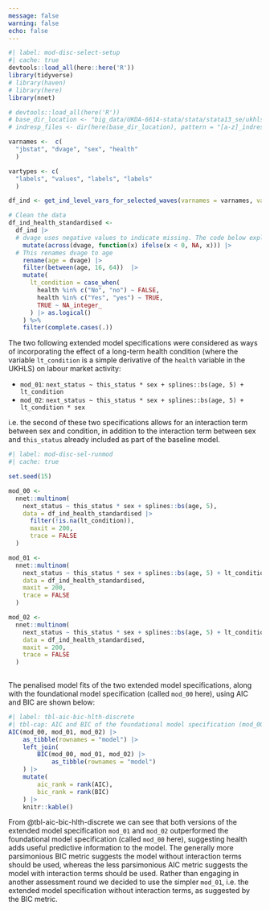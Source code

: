 ```yaml
---
message: false
warning: false
echo: false
---
```


```r
#| label: mod-disc-select-setup
#| cache: true
devtools::load_all(here::here('R'))
library(tidyverse)
# library(haven)
# library(here)
library(nnet)

# devtools::load_all(here('R'))
# base_dir_location <- "big_data/UKDA-6614-stata/stata/stata13_se/ukhls"
# indresp_files <- dir(here(base_dir_location), pattern = "[a-z]_indresp.dta", full.names = TRUE)

varnames <-  c(
  "jbstat", "dvage", "sex", "health"
  )

vartypes <- c(
  "labels", "values", "labels", "labels"
  )

df_ind <- get_ind_level_vars_for_selected_waves(varnames = varnames, vartypes = vartypes, waves = letters[1:11])

# Clean the data 
df_ind_health_standardised <- 
  df_ind |> 
  # dvage uses negative values to indicate missing. The code below explicitly turns them all to missing values
    mutate(across(dvage, function(x) ifelse(x < 0, NA, x))) |> 
  # This renames dvage to age
    rename(age = dvage) |> 
    filter(between(age, 16, 64))  |> 
    mutate(
      lt_condition = case_when(
        health %in% c("No", "no") ~ FALSE,
        health %in% c("Yes", "yes") ~ TRUE,
        TRUE ~ NA_integer_
      ) |> as.logical()
    ) %>% 
    filter(complete.cases(.)) 
```

The two following extended model specifications were considered as ways of incorporating the effect of a long-term health condition (where the variable `lt_condition` is a simple derivative of the `health` variable in the UKHLS) on labour market activity: 

- `mod_01`: `next_status ~ this_status * sex + splines::bs(age, 5) + lt_condition`
- `mod_02`: `next_status ~ this_status * sex + splines::bs(age, 5) + lt_condition * sex`

i.e. the second of these two specifications allows for an interaction term between sex and condition, in addition to the interaction term between sex and `this_status` already included as part of the baseline model. 

```r
#| label: mod-disc-sel-runmod
#| cache: true

set.seed(15)

mod_00 <- 
  nnet::multinom(
    next_status ~ this_status * sex + splines::bs(age, 5),
    data = df_ind_health_standardised |> 
      filter(!is.na(lt_condition)),
      maxit = 200,
      trace = FALSE 
  )

mod_01 <- 
  nnet::multinom(
    next_status ~ this_status * sex + splines::bs(age, 5) + lt_condition,
    data = df_ind_health_standardised,
    maxit = 200,
    trace = FALSE
  )

mod_02 <- 
  nnet::multinom(
    next_status ~ this_status * sex + splines::bs(age, 5) + lt_condition * sex,
    data = df_ind_health_standardised,
    maxit = 200,
    trace = FALSE
  )
  
```

The penalised model fits of the two extended model specifications, along with the foundational model specification (called `mod_00` here), using AIC and BIC are shown below:

```r
#| label: tbl-aic-bic-hlth-discrete
#| tbl-cap: AIC and BIC of the foundational model specification (mod_00) along with two candidate extended model specifications which include health as a discrete variable
AIC(mod_00, mod_01, mod_02) |>
    as_tibble(rownames = "model") |>
    left_join(
        BIC(mod_00, mod_01, mod_02) |>
            as_tibble(rownames = "model")
    ) |>
    mutate(
        aic_rank = rank(AIC),
        bic_rank = rank(BIC)
    ) |>
    knitr::kable()

```

From @tbl-aic-bic-hlth-discrete we can see that both versions of the extended model specification `mod_01` and `mod_02` outperformed the foundational model specification (called `mod_00` here), suggesting health adds useful predictive information to the model. The generally more parsimonious BIC metric suggests the model without interaction terms should be used, whereas the less parsimonious AIC metric suggests the model with interaction terms should be used. Rather than engaging in another assessment round we decided to use the simpler `mod_01`, i.e. the extended model specification without interaction terms, as suggested by the BIC metric. 


